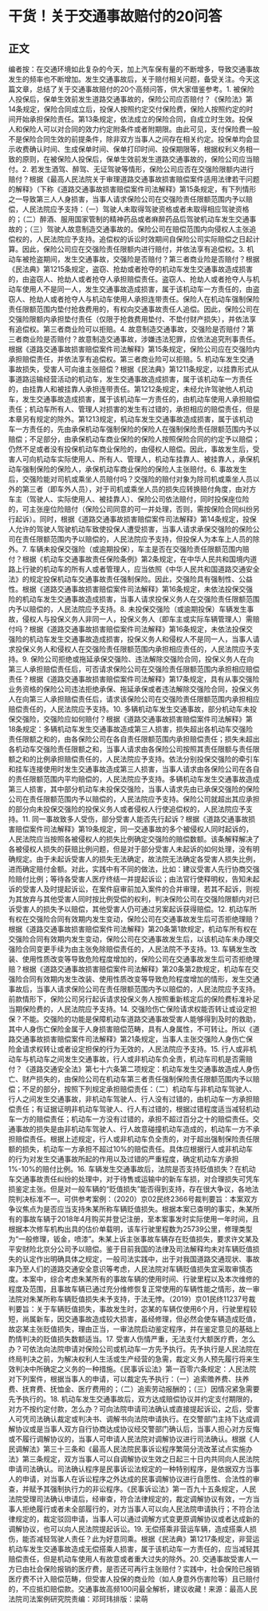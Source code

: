 # 干货！关于交通事故赔付的20问答
## 正文
编者按：在交通环境如此复杂的今天，加上汽车保有量的不断增多，导致交通事故发生的频率也不断增加。发生交通事故后，关于赔付相关问题，备受关注。今天这篇文章，总结了关于交通事故赔付的20个高频问答，供大家借鉴参考。1. 被保险人投保后，保单生效前发生道路交通事故的，保险公司应否赔付？《保险法》第14条规定，保险合同成立后，投保人按照约定交付保险费，保险人按照约定的时间开始承担保险责任。第13条规定，依法成立的保险合同，自成立时生效。投保人和保险人可以对合同的效力约定附条件或者附期限。由此可见，支付保险费一般不是保险合同生效的前提条件，除非双方当事人之间存在相关约定。投保单均会显示收费确认时间、生成保单时间、保单打印时间、投保期限等，根据权利义务相一致的原则，在被保险人投保后，保单生效前发生道路交通事故的，保险公司应当赔付。2. 若发生酒驾、醉驾、无证驾驶等情形，保险公司应否在交强险限额内进行赔付？根据《最高人民法院关于审理道路交通事故损害赔偿案件适用法律若干问题的解释》（下称《道路交通事故损害赔偿案件司法解释》第15条规定，有下列情形之一导致第三人人身损害，当事人请求保险公司在交强险责任限额范围内予以赔偿，人民法院应予支持：（一）驾驶人未取得驾驶资格或者未取得相应驾驶资格的；（二）醉酒、服用国家管制的精神药品或者麻醉药品后驾驶机动车发生交通事故的；（三）驾驶人故意制造交通事故的。保险公司在赔偿范围内向侵权人主张追偿权的，人民法院应予支持。追偿权的诉讼时效期间自保险公司实际赔偿之日起计算。因此，保险公司应在交强险责任限额内进行赔付，并依法享有追偿权。3. 机动车被抢盗期间，发生交通事故，交强险是否赔付？第三者商业险是否赔付？根据《民法典》第1215条规定，盗窃、抢劫或者抢夺的机动车发生交通事故造成损害的，由盗窃人、抢劫人或者抢夺人承担赔偿责任。盗窃人、抢劫人或者抢夺人与机动车使用人不是同一人，发生交通事故造成损害，属于该机动车一方责任的，由盗窃人、抢劫人或者抢夺人与机动车使用人承担连带责任。保险人在机动车强制保险责任限额范围内垫付抢救费用的，有权向交通事故责任人追偿。因此，保险公司在交强险限额内承担垫付责任（仅限于抢救费用垫付、不垫付财产损失），并依法享有追偿权。第三者商业险可以拒赔。4. 故意制造交通事故，交强险是否赔付？第三者商业险是否赔付？故意制造交通事故，涉嫌违法犯罪，应依法追究刑事责任。根据《道路交通事故损害赔偿案件司法解释》第15条规定，保险公司应在交强险内承担赔偿责任，并依法享有追偿权。第三者商业险可以拒赔。5. 机动车发生交通事故损失，受害人可向谁主张赔偿？根据《民法典》第1211条规定，以挂靠形式从事道路运输经营活动的机动车，发生交通事故造成损害，属于该机动车一方责任的，由挂靠人和被挂靠人承担连带责任。第1212条规定，未经允许驾驶他人机动车，发生交通事故造成损害，属于该机动车一方责任的，由机动车使用人承担赔偿责任；机动车所有人、管理人对损害的发生有过错的，承担相应的赔偿责任，但是本章另有规定的除外。第1213规定，机动车发生交通事故造成损害，属于该机动车一方责任的，先由承保机动车强制保险的保险人在强制保险责任限额范围内予以赔偿；不足部分，由承保机动车商业保险的保险人按照保险合同的约定予以赔偿；仍然不足或者没有投保机动车商业保险的，由侵权人赔偿。因此，事故发生后，受害人可向机动车实际使用人、所有人、管理人，机动车挂靠人、被挂靠人，承保机动车强制保险的保险人，承保机动车商业保险的保险人主张赔付。6. 事故发生后，交强险能对司机或乘坐人员赔付吗？交强险的赔付对象为除司机或乘坐人员以外的第三者（即车外人员），对于司机或乘坐人员的损失应转换赔付角度，由对方车主（驾驶人、实际使用人、被挂靠人）、保险公司依法赔付，同时投保座位险的，可主张座位险赔付（保险公司同意的可一并处理，否则，需按保险合同纠纷另行起诉）。同时，根据《道路交通事故损害赔偿案件司法解释》第14条规定，投保人允许的驾驶人驾驶机动车致使投保人遭受损害，当事人请求承保交强险的保险公司在责任限额范围内予以赔偿的，人民法院应予支持，但投保人为本车上人员的除外。7. 车辆未投保交强险（或逾期投保），车主是否在交强险责任限额范围内赔付？根据《机动车交通事故责任保险条例》第2条规定，在中华人民共和国境内道路上行驶的机动车的所有人或者管理人，应当依照《中华人民共和国道路交通安全法》的规定投保机动车交通事故责任强制保险。因此，交强险具有强制性、公益性。根据《道路交通事故损害赔偿案件司法解释》第16条规定，未依法投保交强险的机动车发生交通事故造成损害，当事人请求投保义务人在交强险责任限额范围内予以赔偿的，人民法院应予支持。8. 未投保交强险（或逾期投保）车辆发生事故，侵权人与投保义务人非同一人，投保义务人（即车主或实际车辆管理人）需赔付吗？根据《道路交通事故损害赔偿案件司法解释》第16条规定，未依法投保交强险的机动车发生交通事故造成损害，投保义务人和侵权人不是同一人，当事人请求投保义务人和侵权人在交强险责任限额范围内承担相应责任的，人民法院应予支持。9. 保险公司拒绝或拖延承保交强险、违法解除交强险合同，投保义务人在向第三人承担赔偿责任后，可否请求保险公司在交强险责任限额范围内承担相应赔偿责任？根据《道路交通事故损害赔偿案件司法解释》第17条规定，具有从事交强险业务资格的保险公司违法拒绝承保、拖延承保或者违法解除交强险合同，投保义务人在向第三人承担赔偿责任后，请求该保险公司在交强险责任限额范围内承担相应赔偿责任的，人民法院应予支持。10. 多辆机动车发生交通事故，部分机动车未投保交强险，交强险应如何赔付？根据《道路交通事故损害赔偿案件司法解释》第18条规定：多辆机动车发生交通事故造成第三人损害，损失超出各机动车交强险责任限额之和的，由各保险公司在各自责任限额范围内承担赔偿责任；损失未超出各机动车交强险责任限额之和，当事人请求由各保险公司按照其责任限额与责任限额之和的比例承担赔偿责任的，人民法院应予支持。依法分别投保交强险的牵引车和挂车连接使用时发生交通事故造成第三人损害，当事人请求由各保险公司在各自的责任限额范围内平均赔偿的，人民法院应予支持。多辆机动车发生交通事故造成第三人损害，其中部分机动车未投保交强险，当事人请求先由已承保交强险的保险公司在责任限额范围内予以赔偿的，人民法院应予支持。保险公司就超出其应承担的部分向未投保交强险的投保义务人或者侵权人行使追偿权的，人民法院应予支持。11. 同一事故致多人受伤，部分受害人能否先行起诉？根据《道路交通事故损害赔偿案件司法解释》第19条规定，同一交通事故的多个被侵权人同时起诉的，人民法院应当按照各被侵权人的损失比例确定交强险的赔偿数额。该条解释解决了各被侵权人损失的获赔比例问题，但是对于部分受害人未起诉的如何处理，没有明确规定。由于未起诉受害人的损失无法确定，故法院无法确定各受害人损失比例，进而确定赔付金额。对此，实践中有不同的做法，比如：建议受害人先行协商交强险赔付比例；等待各受害人医疗终结一并提起诉讼；由法官行使释明权，告知未起诉的受害人及时提起诉讼，在案件庭审前加入案件的合并审理，若其不起诉，则视为其放弃与其他受害人同时按比例受偿的权利，判决保险公司在交强险限额内对已诉受害人的损失予以赔偿，其他受害人仍可通过另案起诉获得赔偿。12. 机动车所有权在交强险合同有效期内发生变动，保险公司在交通事故发生后可否拒绝理赔？根据《道路交通事故损害赔偿案件司法解释》第20条第1款规定，机动车所有权在交强险合同有效期内发生变动，保险公司在交通事故发生后，以该机动车未办理交强险合同变更手续为由主张免除赔偿责任的，人民法院不予支持。13. 车辆发生改装、使用性质改变等导致危险程度增加的，保险公司在交通事故发生后可否拒绝理赔？根据《道路交通事故损害赔偿案件司法解释》第20条第2款规定，机动车在交强险合同有效期内发生改装、使用性质改变等导致危险程度增加的情形，发生交通事故后，当事人请求保险公司在责任限额范围内予以赔偿的，人民法院应予支持。前款情形下，保险公司另行起诉请求投保义务人按照重新核定后的保险费标准补足当期保险费的，人民法院应予支持。14. 交强险伤亡保险请求权能否转让或设定担保？不能。交强险的功能是保障机动车道路交通事故受害人能够得到及时的救助，其中人身伤亡保险金属于人身损害赔偿范畴，具有人身属性，不可转让。所以《道路交通事故损害赔偿案件司法解释》第21条规定，当事人主张交强险人身伤亡保险金请求权转让或者设定担保的行为无效的，人民法院应予支持。15. 行人或非机动车与机动车之间发生交通事故，行人或非机动车负全责，机动车司机是否需赔付？《道路交通安全法》第七十六条第二项规定：机动车发生交通事故造成人身伤亡、财产损失的，由保险公司在机动车第三者责任强制保险责任限额范围内予以赔偿；不足的部分，按照下列规定承担赔偿责任：（二）机动车与非机动车驾驶人、行人之间发生交通事故，非机动车驾驶人、行人没有过错的，由机动车一方承担赔偿责任；有证据证明非机动车驾驶人、行人有过错的，根据过错程度适当减轻机动车一方的赔偿责任；机动车一方没有过错的，承担不超过百分之十的赔偿责任。交通事故的损失是由非机动车驾驶人、行人故意碰撞机动车造成的，机动车一方不承担赔偿责任。根据上述规定，行人或非机动车负全责的，对于超出强制保险责任限额的损失，机动车一方承担不超过10%的赔偿责任。具体应根据行人或非机动车的行为对发生交通事故所起的作用以及过错的严重程度，确定机动车方承担1%-10%的赔付比例。16. 车辆发生交通事故后，法院是否支持贬值损失？在机动车交通事故责任纠纷的处理中，对于待售或运输中的新车车损，对合理损失可凭车损鉴定主张。但是对一般车辆的“贬值损失”能否得到支持，存在很大争议，各地法院判决标准不一。可供参考案例：（2020）京02民终2366号裁判要旨：本案双方争议焦点为是否应当支持朱某所称车辆贬值损失。根据本案已查明的事实，朱某所有的事故车辆于2018年4月购买并登记注册，至本案事发时实际使用一年时间，且根据本次修车机构出具的估价单载明，该车行驶里程数为25739公里，修理类型为“一般修理，钣金，喷漆”。朱某上诉主张事故车辆存在贬值损失，要求许文某及平安财险北京分公司予以赔偿。鉴于目前我国的法律及司法解释均未对车辆贬值损失的认定作出明确具体之规定，一般司法实践中，出于对我国道路交通现状、事故率乃至人们的道路交通安全意识等考虑，人民法院对车辆贬值损失宜采取审慎态度。本案中，综合考虑朱某所有的事故车辆的使用时间、行驶里程以及本次维修的程度及范围，且事故车辆已通过充分维修恢复正常使用的车辆性能之情形，故一审法院对朱某所称车辆贬值损失未予支持，于法无悖。（2019）京01民终11237号裁判要旨：关于车辆贬值损失，事故发生时，宓某的车辆仅使用6个月，行驶里程较短，尚属新车，因交通事故造成较大损害，虽经修理，但必然会使车辆造成贬值，故宓某主张贬值损失，理由正当，一审法院启动鉴定程序，并在鉴定意见的基础上酌情判决的贬值损失数额适当。17. 受害人伤情严重，无法支付大额医疗费，怎么办？可依法向法院申请对保险公司或机动车一方先予执行。先予执行是人民法院在终局判决之前，为解决权利人生活或生产经营的急需，裁定义务人预先履行将来生效判决中所确定之义务的一种措施。《民事诉讼法》第一百零六条规定：人民法院对下列案件，根据当事人的申请，可以裁定先予执行：（一）追索赡养费、扶养费、抚育费、抚恤金、医疗费用的；（二）追索劳动报酬的；（三）因情况紧急需要先予执行的。18. 机动车发生交通事故后，双方达成赔偿协议并约定支付期限的，对方不按约定付款，怎么办？可向法院申请司法确认或直接提起诉讼，之后，受害人可凭司法确认裁定或判决书、调解书向法院申请执行。在交警部门主持下达成调解协议或是当事人双方自行协商达成协议经交警部门确认后，当事人担心对方反悔或不履行调解协议的，当事人可申请人民法院对调解协议进行司法确认。根据《人民调解法》第三十三条和《最高人民法院民事诉讼程序繁简分流改革试点实施办法》第三条规定，双方当事人可以自调解协议生效之日起三十日内共同向人民法院申请司法确认。司法确认程序是民事诉讼法规定的一种特别程序，是依据双方当事人的申请，对当事人在诉讼程序之外达成的民事调解协议进行自愿性、合法性的审查，并赋予其强制执行力的非讼程序。《民事诉讼法》第一百九十五条规定，人民法院受理司法确认申请后，经审查，符合法律规定的，裁定调解协议有效，一方当事人拒绝履行或者未全部履行的，对方当事人可以向人民法院申请执行；不符合法律规定的，裁定驳回申请，当事人可以通过调解方式变更原调解协议或者达成新的调解协议，也可以向人民法院提起诉讼。19. 无偿搭乘非营运车辆，造成搭乘人损伤，能否减轻驾驶人责任？此为好意同乘。根据《民法典》第1217条规定，非营运机动车发生交通事故造成无偿搭乘人损害，属于该机动车一方责任的，应当减轻其赔偿责任，但是机动车使用人有故意或者重大过失的除外。20. 交通事故受害人一方已由社会保险报销的医疗费，是否还可再行主张赔付？实践中，社会保险已报销医疗费不计入赔偿范畴，但受害人投保的商业险（如人身意外伤害险等）且已赔付的，不应抵扣赔偿款。交通事故高频100问最全解析，建议收藏！来源：最高人民法院司法案例研究院责编：邓珂玮排版：梁萌